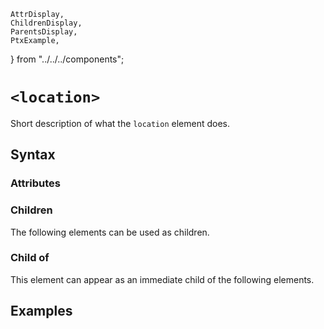     AttrDisplay,
    ChildrenDisplay,
    ParentsDisplay,
    PtxExample,
} from "../../../components";

# `<location>`

Short description of what the `location` element does.

## Syntax

### Attributes

<AttrDisplay name="location" />

### Children

The following elements can be used as children.

<ChildrenDisplay name="location" />

### Child of

This element can appear as an immediate child of the following elements.

<ParentsDisplay name="location" />

## Examples

    